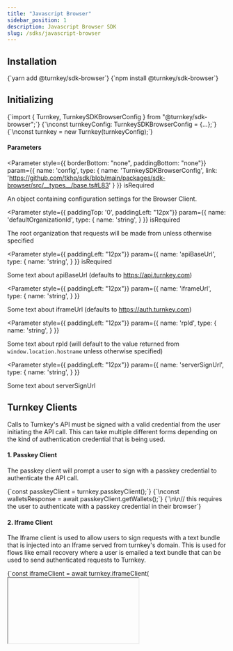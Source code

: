```yaml
---
title: "Javascript Browser"
sidebar_position: 1
description: Javascript Browser SDK
slug: /sdks/javascript-browser
---
```



## Installation
<Tabs>
  <TabItem value="yarn" label="Yarn" default>
    <CodeBlock language="bash">{`yarn add @turnkey/sdk-browser`}</CodeBlock>
  </TabItem>
  <TabItem value="npm" label="NPM">
    <CodeBlock language="bash">{`npm install @turnkey/sdk-browser`}</CodeBlock>
  </TabItem>
</Tabs>

## Initializing
<CodeBlock language="typescript">
{`import { Turnkey, TurnkeySDKBrowserConfig } from "@turnkey/sdk-browser";`}
{`\nconst turnkeyConfig: TurnkeySDKBrowserConfig = {...};`}
{`\nconst turnkey = new Turnkey(turnkeyConfig);`}
</CodeBlock>

#### Parameters
<Parameter
  style={{ borderBottom: "none", paddingBottom: "none"}}
  param={{
    name: 'config',
    type: {
      name: 'TurnkeySDKBrowserConfig',
      link: 'https://github.com/tkhq/sdk/blob/main/packages/sdk-browser/src/__types__/base.ts#L83'
    }
  }}
  isRequired
>

An object containing configuration settings for the Browser Client.

</Parameter>

<Parameter
  style={{ paddingTop: '0', paddingLeft: "12px"}}
  param={{
    name: 'defaultOrganizationId',
    type: {
      name: 'string',
    }
  }}
  isRequired
>

The root organization that requests will be made from unless otherwise specified

</Parameter>

<Parameter
  style={{ paddingLeft: "12px"}}
  param={{
    name: 'apiBaseUrl',
    type: {
      name: 'string',
    }
  }}
  isRequired
>

Some text about apiBaseUrl (defaults to https://api.turnkey.com)

</Parameter>

<Parameter
  style={{ paddingLeft: "12px"}}
  param={{
    name: 'iframeUrl',
    type: {
      name: 'string',
    }
  }}
>

Some text about iframeUrl (defaults to https://auth.turnkey.com)

</Parameter>

<Parameter
  style={{ paddingLeft: "12px"}}
  param={{
    name: 'rpId',
    type: {
      name: 'string',
    }
  }}
>

Some text about rpId (will default to the value returned from `window.location.hostname` unless otherwise specified)

</Parameter>

<Parameter
  style={{ paddingLeft: "12px"}}
  param={{
    name: 'serverSignUrl',
    type: {
      name: 'string',
    }
  }}
>

Some text about serverSignUrl

</Parameter>

## Turnkey Clients

Calls to Turnkey's API must be signed with a valid credential from the user initiating the API call. This can take multiple different forms depending on the kind of authentication credential that is being used.

#### 1. Passkey Client

The passkey client will prompt a user to sign with a passkey credential to authenticate the API call.

<CodeBlock language="typescript">
{`const passkeyClient = turnkey.passkeyClient();`}
{`\nconst walletsResponse = await passkeyClient.getWallets();`}
{`\n\n// this requires the user to authenticate with a passkey credential in their browser`}
</CodeBlock>

#### 2. Iframe Client

The Iframe client is used to allow users to sign requests with a text bundle that is injected into an Iframe served from turnkey's domain. This is used for flows like email recovery where a user is emailed a text bundle that can be used to send authenticated requests to Turnkey.

<CodeBlock language="typescript">
{`const iframeClient = await turnkey.iframeClient(<Iframe Dom Element>);`}
{`\nconst response = await iframeClient.injectCredentialBundle(<Credential from Email>);`}
{`\nif (response) { await iframeClient.getWallets(); }`}
{`\n\n// this requires the developer to build a wrapper flow that can take user text input in their app and call the injectCredentialBundle function on the turnkey iframeClient`}
</CodeBlock>

#### 3. Read Only User Session Client

Generally speaking, in order to ensure a seamless UX, you will not want a user have to authenticate every read request from Turnkey's API with a credential confirmation step. In order to make this more seamless, you can have a user `login()` to Turnkey with a credential and then make read-only requests to Turnkey's API from the `userSessionClient`.

<CodeBlock language="typescript">
{`const passkeyClient = await turnkey.passkeyClient();`}
{`\nawait passkeySigner.login();`}
{`\n\n// when a user logs in with the Turnkey SDK a read-only api credential is saved in localstorage and can be used to make API read requests on their behalf`}
{`\n\nconst userSessionClient = await turnkey.currentUserSession();`}
{`\nconst walletsResponse = await userSessionClient.getWallets();`}
{`\n\n// this api call happens without any confirmation step because the user has already been authenticated`}
</CodeBlock>

#### 4. Server Signer

The ServerSign function is used to proxy requests from a root parent organization to a child organization. The API key cannot be stored client-side which is why the serverSign flow exists.

<CodeBlock language="typescript">
{`const subOrgIds: TurnkeySDKApiTypes.TGetSubOrgIdsResponse = await turnkey?.serverSign(
  "getSubOrgIds",
    [{
      filterType: "EMAIL",
      filterValue: email
    }]
  )!
`}
{`\nif (subOrgIds.organizationIds?.length > 0) {
  const emailAuthResponse = await turnkey?.serverSign(
    "emailAuth",
    [{
      email: email,
      targetPublicKey: {iframeClient.iframePublicKey},
      organizationId: subOrgIds.organizationIds[0]
    }]
  )
}`}
</CodeBlock>


## Examples

#### 1. Implementing an embedded wallet authentication flow with passkeys
Check out the demo-embedded-wallet repository

#### 2. Implementing an embedded wallet authentication flow with email
Check out the demo-embedded-wallet repository

#### 3. Signing Transactions
Check out the demo-embedded-wallet repository
